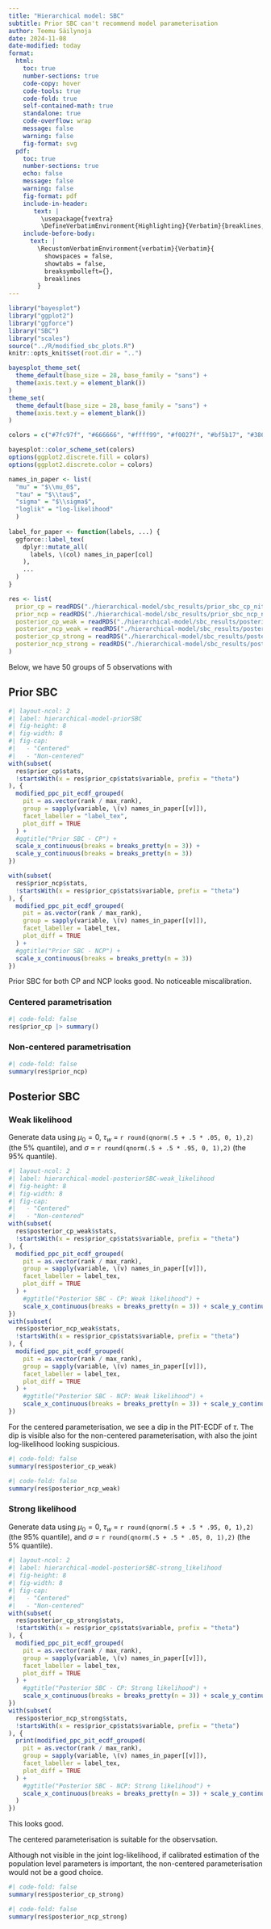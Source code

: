 ```yaml
---
title: "Hierarchical model: SBC"
subtitle: Prior SBC can't recommend model parameterisation  
author: Teemu Säilynoja
date: 2024-11-08
date-modified: today
format:
  html:
    toc: true
    number-sections: true
    code-copy: hover
    code-tools: true
    code-fold: true
    self-contained-math: true
    standalone: true
    code-overflow: wrap
    message: false
    warning: false
    fig-format: svg
  pdf:
    toc: true
    number-sections: true
    echo: false
    message: false
    warning: false
    fig-format: pdf
    include-in-header: 
       text: |
         \usepackage{fvextra}
         \DefineVerbatimEnvironment{Highlighting}{Verbatim}{breaklines,commandchars=\\\{\}}
    include-before-body:
      text: |
        \RecustomVerbatimEnvironment{verbatim}{Verbatim}{
          showspaces = false,
          showtabs = false,
          breaksymbolleft={},
          breaklines
        }
---
```


```r
library("bayesplot")
library("ggplot2")
library("ggforce")
library("SBC")
library("scales")
source("../R/modified_sbc_plots.R")
knitr::opts_knit$set(root.dir = "..")

bayesplot_theme_set(
  theme_default(base_size = 28, base_family = "sans") +
  theme(axis.text.y = element_blank())
)
theme_set(
  theme_default(base_size = 28, base_family = "sans") +
  theme(axis.text.y = element_blank())
)

colors = c("#7fc97f", "#666666", "#ffff99", "#f0027f", "#bf5b17", "#386cb0")

bayesplot::color_scheme_set(colors)
options(ggplot2.discrete.fill = colors)
options(ggplot2.discrete.color = colors)

names_in_paper <- list(
  "mu" = "$\\mu_0$",
  "tau" = "$\\tau$",
  "sigma" = "$\\sigma$",
  "loglik" = "log-likelihood"
  )
  
label_for_paper <- function(labels, ...) {
  ggforce::label_tex(
    dplyr::mutate_all(
      labels, \(col) names_in_paper[col]
    ),
    ...
  )
}
```

```r
res <- list(
  prior_cp = readRDS("./hierarchical-model/sbc_results/prior_sbc_cp_niter_500_seed_8769.rds")$result,
  prior_ncp = readRDS("./hierarchical-model/sbc_results/prior_sbc_ncp_niter_500_seed_8769.rds")$result,
  posterior_cp_weak = readRDS("./hierarchical-model/sbc_results/posterior_sbc-cp-weak_likelihood-niter-500-seed-2024.rds")$result,
  posterior_ncp_weak = readRDS("./hierarchical-model/sbc_results/posterior_sbc-ncp-weak_likelihood-niter-500-seed-2024.rds")$result,
  posterior_cp_strong = readRDS("./hierarchical-model/sbc_results/posterior_sbc-cp-strong_likelihood-niter-500-seed-2024.rds")$result,
  posterior_ncp_strong = readRDS("./hierarchical-model/sbc_results/posterior_sbc-ncp-strong_likelihood-niter-500-seed-2024.rds")$result
)
```

Below, we have 50 groups of 5 observations with

\begin{align*}
\mu_0 &\sim \mathcal N(0,1), \\
\tau, \sigma &\sim \mathcal N^+(0,1), \\
\mu_j &\sim \mathcal N( \mu_0, \tau), \\ 
y_{j,i} &\sim \mathcal N(\mu_j, \sigma).\\
\end{align*}


\newpage

## Prior SBC

```r
#| layout-ncol: 2
#| label: hierarchical-model-priorSBC
#| fig-height: 8
#| fig-width: 8
#| fig-cap: 
#|   - "Centered"
#|   - "Non-centered"
with(subset(
  res$prior_cp$stats,
  !startsWith(x = res$prior_cp$stats$variable, prefix = "theta")
), {
  modified_ppc_pit_ecdf_grouped(
    pit = as.vector(rank / max_rank),
    group = sapply(variable, \(v) names_in_paper[[v]]),
    facet_labeller = "label_tex",
    plot_diff = TRUE
  ) +
  #ggtitle("Prior SBC - CP") +
  scale_x_continuous(breaks = breaks_pretty(n = 3)) +
  scale_y_continuous(breaks = breaks_pretty(n = 3))
})

with(subset(
  res$prior_ncp$stats,
  !startsWith(x = res$prior_cp$stats$variable, prefix = "theta")
), {
  modified_ppc_pit_ecdf_grouped(
    pit = as.vector(rank / max_rank),
    group = sapply(variable, \(v) names_in_paper[[v]]),
    facet_labeller = label_tex,
    plot_diff = TRUE
  ) +
  #ggtitle("Prior SBC - NCP") +
  scale_x_continuous(breaks = breaks_pretty(n = 3))
})
```


Prior SBC for both CP and NCP looks good. No noticeable miscalibration.


### Centered parametrisation

::: {.callout-note appearance="minimal" icon="false" collapse="true" title="SBC diagnostic messages"}

```r
#| code-fold: false
res$prior_cp |> summary()
```
::: 


### Non-centered parametrisation
::: {.callout-note appearance="minimal" icon="false" collapse="true" title="SBC diagnostic messages"}

```r
#| code-fold: false
summary(res$prior_ncp)
```
::: 

## Posterior SBC

### Weak likelihood

Generate data using $\mu_0 = 0$, $\tau_w$ = `r round(qnorm(.5 + .5 * .05, 0, 1),2)` (the 5\% quantile), and $\sigma$ = `r round(qnorm(.5 + .5 * .95, 0, 1),2)` (the 95\% quantile).


```r
#| layout-ncol: 2
#| label: hierarchical-model-posteriorSBC-weak_likelihood
#| fig-height: 8
#| fig-width: 8
#| fig-cap: 
#|   - "Centered"
#|   - "Non-centered"
with(subset(
  res$posterior_cp_weak$stats,
  !startsWith(x = res$prior_cp$stats$variable, prefix = "theta")
), {
  modified_ppc_pit_ecdf_grouped(
    pit = as.vector(rank / max_rank),
    group = sapply(variable, \(v) names_in_paper[[v]]),
    facet_labeller = label_tex,
    plot_diff = TRUE
  ) +
    #ggtitle("Posterior SBC - CP: Weak likelihood") +
    scale_x_continuous(breaks = breaks_pretty(n = 3)) + scale_y_continuous(breaks = breaks_pretty(n = 3))
})
with(subset(
  res$posterior_ncp_weak$stats,
  !startsWith(x = res$prior_cp$stats$variable, prefix = "theta")
), {
  modified_ppc_pit_ecdf_grouped(
    pit = as.vector(rank / max_rank),
    group = sapply(variable, \(v) names_in_paper[[v]]),
    facet_labeller = label_tex,
    plot_diff = TRUE
  ) +
    #ggtitle("Posterior SBC - NCP: Weak likelihood") +
    scale_x_continuous(breaks = breaks_pretty(n = 3)) + scale_y_continuous(breaks = breaks_pretty(n = 3))
})
```

For the centered parameterisation, we see a dip in the PIT-ECDF of $\tau$. The dip is visible also
for the non-centered parameterisation, with also the joint log-likelihood looking suspicious.

::: {.callout-note appearance="minimal" icon="false" collapse="true" title="SBC diagnostic messages"}

```r
#| code-fold: false
summary(res$posterior_cp_weak)
```
::: 

::: {.callout-note appearance="minimal" icon="false" collapse="true" title="SBC diagnostic messages"}

```r
#| code-fold: false
summary(res$posterior_ncp_weak)
```
::: 


### Strong likelihood

Generate data using $\mu_0 = 0$, $\tau_w$ = `r round(qnorm(.5 + .5 * .95, 0, 1),2)` (the 95\% quantile), and $\sigma$ = `r round(qnorm(.5 + .5 * .05, 0, 1),2)` (the 5\% quantile).

```r
#| layout-ncol: 2
#| label: hierarchical-model-posteriorSBC-strong_likelihood
#| fig-height: 8
#| fig-width: 8
#| fig-cap: 
#|   - "Centered"
#|   - "Non-centered"
with(subset(
  res$posterior_cp_strong$stats,
  !startsWith(x = res$prior_cp$stats$variable, prefix = "theta")
), {
  modified_ppc_pit_ecdf_grouped(
    pit = as.vector(rank / max_rank),
    group = sapply(variable, \(v) names_in_paper[[v]]),
    facet_labeller = label_tex,
    plot_diff = TRUE
  ) +
    #ggtitle("Posterior SBC - CP: Strong likelihood") +
    scale_x_continuous(breaks = breaks_pretty(n = 3)) + scale_y_continuous(breaks = breaks_pretty(n = 3))
})
with(subset(
  res$posterior_ncp_strong$stats,
  !startsWith(x = res$prior_cp$stats$variable, prefix = "theta")
), {
  print(modified_ppc_pit_ecdf_grouped(
    pit = as.vector(rank / max_rank),
    group = sapply(variable, \(v) names_in_paper[[v]]),
    facet_labeller = label_tex,
    plot_diff = TRUE
  ) +
    #ggtitle("Posterior SBC - NCP: Strong likelihood") +
    scale_x_continuous(breaks = breaks_pretty(n = 3)) + scale_y_continuous(breaks = breaks_pretty(n = 3))
  )
})
```

This looks good.

The centered parameterisation is suitable for the observsation.

Although not visible in the joint log-likelihood, if calibrated estimation of the population level parameters is important, the non-centered parameterisation would not be a good choice.

::: {.callout-note appearance="minimal" icon="false" collapse="true" title="SBC diagnostic messages"}
```r
#| code-fold: false
summary(res$posterior_cp_strong)
```
::: 

::: {.callout-note appearance="minimal" icon="false" collapse="true" title="SBC diagnostic messages"}
```r
#| code-fold: false
summary(res$posterior_ncp_strong)
```
::: 
